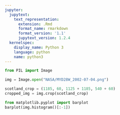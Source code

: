```yaml
---
jupyter:
  jupytext:
    text_representation:
      extension: .Rmd
      format_name: rmarkdown
      format_version: '1.1'
      jupytext_version: 1.2.4
  kernelspec:
    display_name: Python 3
    language: python
    name: python3
---
```


```python
from PIL import Image
```

```python
img = Image.open("NASA/MYD28W_2002-07-04.png")
```

```python
scotland_crop = (1185, 60, 1125 + 1185, 540 + 60)
cropped_img = img.crop(scotland_crop)
```

```python
from matplotlib.pyplot import barplot
barplot(img.histogram()[:-1])
```

